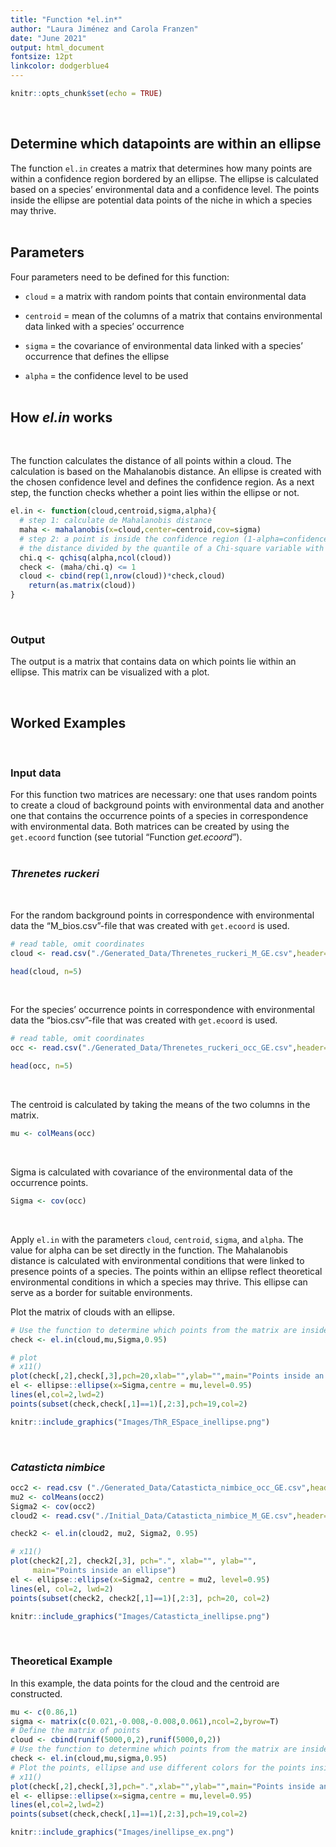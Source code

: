 ```yaml
---
title: "Function *el.in*"
author: "Laura Jiménez and Carola Franzen"
date: "June 2021"
output: html_document
fontsize: 12pt
linkcolor: dodgerblue4
---
```


```r
knitr::opts_chunk$set(echo = TRUE)
```
\
  
## Determine which datapoints are within an ellipse

The function `el.in` creates a matrix that determines how many points are within a confidence region bordered by an ellipse. The ellipse is calculated based on a species' environmental data and a confidence level. The points inside the ellipse are potential data points of the niche in which a species may thrive. 
\
\


## Parameters

Four parameters need to be defined for this function:
\

* `cloud` = a matrix with random points that contain environmental data
\

* `centroid` = mean of the columns of a matrix that contains environmental data linked with a species' occurrence
\

* `sigma` = the covariance of environmental data linked with a species' occurrence that defines the ellipse
\

* `alpha` = the confidence level to be used
\
\

## How *el.in* works
\

The function calculates the distance of all points within a cloud. The calculation is based on the Mahalanobis distance. An ellipse is created with the chosen confidence level and defines the confidence region. As a next step, the function checks whether a point lies within the ellipse or not. 
<!-- needs better explanation? -->

```r
el.in <- function(cloud,centroid,sigma,alpha){
  # step 1: calculate de Mahalanobis distance
  maha <- mahalanobis(x=cloud,center=centroid,cov=sigma)
  # step 2: a point is inside the confidence region (1-alpha=confidence%) if
  # the distance divided by the quantile of a Chi-square variable with k d.f. is less than 1
  chi.q <- qchisq(alpha,ncol(cloud))
  check <- (maha/chi.q) <= 1
  cloud <- cbind(rep(1,nrow(cloud))*check,cloud)
    return(as.matrix(cloud))
}
```
\


### Output

The output is a matrix that contains data on which points lie within an ellipse. This matrix can be visualized with a plot.
\

\

## Worked Examples
\

### Input data

For this function two matrices are necessary: one that uses random points to create a cloud of background points with environmental data and another one that contains the occurrence points of a species in correspondence with environmental data. Both matrices can be created by using the `get.ecoord` function (see tutorial "Function *get.ecoord*").
\
\

### *Threnetes ruckeri*
\

For the random background points in correspondence with environmental data the "M_bios.csv"-file that was created with `get.ecoord` is used.
```r
# read table, omit coordinates
cloud <- read.csv("./Generated_Data/Threnetes_ruckeri_M_GE.csv",header=T)[,-(1:2)]
```
```r
head(cloud, n=5)
```

\

For the species' occurrence points in correspondence with environmental data the "bios.csv"-file that was created with `get.ecoord` is used.
```r
# read table, omit coordinates
occ <- read.csv("./Generated_Data/Threnetes_ruckeri_occ_GE.csv",header=T)[,-(1:2)]

```
```r
head(occ, n=5)
```

\

The centroid is calculated by taking the means of the two columns in the matrix.
```r
mu <- colMeans(occ)
```
\

Sigma is calculated with covariance of the environmental data of the occurrence points. 
```r
Sigma <- cov(occ)
```
\


Apply `el.in` with the parameters `cloud`, `centroid`, `sigma`, and `alpha`. The value for alpha can be set directly in the function.
The Mahalanobis distance is calculated with environmental conditions that were linked to presence points of a species. The points within an ellipse reflect theoretical environmental conditions in which a species may thrive. This ellipse can serve as a border for suitable environments. 

Plot the matrix of clouds with an ellipse.
```r
# Use the function to determine which points from the matrix are inside the ellipse
check <- el.in(cloud,mu,Sigma,0.95)
```

```r
# plot
# x11()
plot(check[,2],check[,3],pch=20,xlab="",ylab="",main="Points inside an ellipse")     
el <- ellipse::ellipse(x=Sigma,centre = mu,level=0.95)
lines(el,col=2,lwd=2)
points(subset(check,check[,1]==1)[,2:3],pch=19,col=2)
```


<!-- Title of all the figure needs to be changed -->
```r
knitr::include_graphics("Images/ThR_ESpace_inellipse.png")
```
\


### *Catasticta nimbice*

```r
occ2 <- read.csv ("./Generated_Data/Catasticta_nimbice_occ_GE.csv",header=T)[,-(1:2)]
mu2 <- colMeans(occ2)
Sigma2 <- cov(occ2)
cloud2 <- read.csv("./Initial_Data/Catasticta_nimbice_M_GE.csv",header=T)[,-(1:2)]

check2 <- el.in(cloud2, mu2, Sigma2, 0.95)

# x11()
plot(check2[,2], check2[,3], pch=".", xlab="", ylab="", 
     main="Points inside an ellipse")     
el <- ellipse::ellipse(x=Sigma2, centre = mu2, level=0.95)
lines(el, col=2, lwd=2)
points(subset(check2, check2[,1]==1)[,2:3], pch=20, col=2)
```

```r
knitr::include_graphics("Images/Catasticta_inellipse.png")
```
\


### Theoretical Example

In this example, the data points for the cloud and the centroid are constructed.

```r
mu <- c(0.86,1)
sigma <- matrix(c(0.021,-0.008,-0.008,0.061),ncol=2,byrow=T)
# Define the matrix of points
cloud <- cbind(runif(5000,0,2),runif(5000,0,2))
# Use the function to determine which points from the matrix are inside the ellipse
check <- el.in(cloud,mu,sigma,0.95)
# Plot the points, ellipse and use different colors for the points inside/outside the ellipse
# x11()
plot(check[,2],check[,3],pch=".",xlab="",ylab="",main="Points inside an ellipse")     
el <- ellipse::ellipse(x=sigma,centre = mu,level=0.95)
lines(el,col=2,lwd=2)
points(subset(check,check[,1]==1)[,2:3],pch=19,col=2)

```

```r
knitr::include_graphics("Images/inellipse_ex.png")
```
